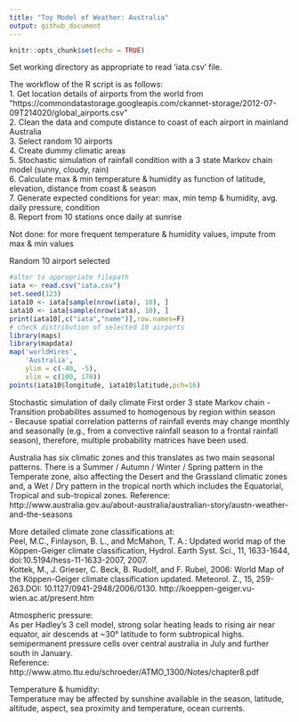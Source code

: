 ```yaml
---
title: "Toy Model of Weather: Australia"
output: github_document
---
```


```r
knitr::opts_chunk$set(echo = TRUE)
```

Set working directory as appropriate to read 'iata.csv' file.  

The workflow of the R script is as follows:  
1. Get location details of airports from the world from  "https://commondatastorage.googleapis.com/ckannet-storage/2012-07-09T214020/global_airports.csv"  
2. Clean the data and compute distance to coast of each airport in mainland Australia  
3. Select random 10 airports  
4. Create dummy climatic areas  
5. Stochastic simulation of rainfall condition with a 3 state Markov chain model (sunny, cloudy, rain)  
6. Calculate max & min temperature & humidity as function of latitude, elevation, distance from coast & season  
7. Generate expected conditions for year: max, min temp & humidity, avg. daily pressure, condition  
8. Report from 10 stations once daily at sunrise  

Not done: for more frequent temperature & humidity values, impute from max & min values  


Random 10 airport selected 

```r
#alter to appropriate filepath
iata <- read.csv("iata.csv") 
set.seed(123)
iata10 <- iata[sample(nrow(iata), 10), ]
iata10 <- iata[sample(nrow(iata), 10), ]
print(iata10[,c("iata","name")],row.names=F)
# check distribution of selected 10 airports
library(maps)
library(mapdata)
map('worldHires',
    'Australia',
    ylim = c(-40, -5),
    xlim = c(100, 170))
points(iata10$longitude, iata10$latitude,pch=16)

```


Stochastic simulation of daily climate
First order 3 state Markov chain
- Transition probabilites assumed to homogenous by region within season  
- Because spatial correlation patterns of rainfall events may change monthly and
seasonally (e.g., from a convective rainfall season to a frontal rainfall
season), therefore, multiple probability matrices have been used.  

Australia has six climatic zones and this translates as two main seasonal patterns. There is a Summer / Autumn / Winter / Spring pattern in the Temperate zone, also affecting the Desert and the Grassland climatic zones
and, a Wet / Dry pattern in the tropical north which includes the Equatorial, Tropical and sub-tropical zones.
Reference: http://www.australia.gov.au/about-australia/australian-story/austn-weather-and-the-seasons    

More detailed climate zone classifications at:  
Peel, M.C., Finlayson, B. L., and McMahon, T. A.: Updated world map of the Köppen-Geiger climate classification,
Hydrol. Earth Syst. Sci., 11, 1633-1644, doi:10.5194/hess-11-1633-2007, 2007.  
Kottek, M., J. Grieser, C. Beck, B. Rudolf, and F. Rubel, 2006: World Map of the Köppen-Geiger climate classification updated. Meteorol. Z., 15, 259-263.DOI: 10.1127/0941-2948/2006/0130. http://koeppen-geiger.vu-wien.ac.at/present.htm  

Atmospheric pressure:     
As per Hadley's 3 cell model, strong solar heating leads to rising air near equator, air descends at ~30° latitude to form subtropical highs. semipermanent pressure cells over central australia in July and further south in January.   
Reference: http://www.atmo.ttu.edu/schroeder/ATMO_1300/Notes/chapter8.pdf  

Temperature & humidity:   
Temperature may be affected by sunshine available in the season, latitude, altitude, aspect, sea proximity and temperature, ocean currents.  


